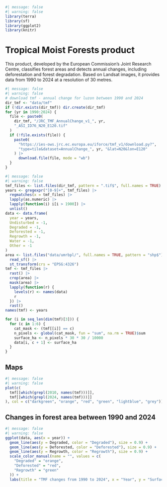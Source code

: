 ```r
#| message: false
#| warning: false
library(terra)
library(sf)
library(ggplot2)
library(knitr)
```

# Tropical Moist Forests product {.unnumbered}

This product, developed by the European Commission’s Joint Research Centre, classifies forest areas and detects annual changes, including deforestation and forest degradation. Based on Landsat images, it provides data from 1990 to 2024 at a resolution of 30 metres.

```r
#| message: false
#| warning: false
# download tmf - annual change for luzon between 1990 and 2024
dir_tmf <- "data/tmf"
if (!dir.exists(dir_tmf)) dir.create(dir_tmf)
for (yr in 1990:2024) {
  file <- paste0(
    dir_tmf, "/JRC_TMF_AnnualChange_v1_", yr,
    "_ASI_ID76_N20_E120.tif"
  )
  if (!file.exists(file)) {
    paste0(
      "https://ies-ows.jrc.ec.europa.eu/iforce/tmf_v1/download.py?",
      "type=tile&dataset=AnnualChange_", yr, "&lat=N20&lon=E120"
    ) |>
      download.file(file, mode = "wb")
  }
}
```

```r
#| message: false
#| warning: false
tmf_files <- list.files(dir_tmf, pattern = ".tif$", full.names = TRUE)
years <- gregexpr("[0-9]+", tmf_files) |>
  regmatches(x = tmf_files) |>
  lapply(as.numeric) |>
  lapply(function(i) i[i > 1900]) |>
  unlist()
data <- data.frame(
  year = years,
  Undisturbed = -1,
  Degraded = -1,
  Deforested = -1,
  Regrowth = -1,
  Water = -1,
  Other = -1
)
area <- list.files("data/umrbpl/", full.names = TRUE, pattern = "shp$") |>
  read_sf() |>
  st_transform(crs = "EPSG:4326")
tmf <- tmf_files |>
  rast() |>
  crop(area) |>
  mask(area) |>
  lapply(function(r) {
    levels(r) <- names(data)
    r
  }) |>
  rast()
names(tmf) <- years

for (i in seq_len(dim(tmf)[3])) {
  for (c in 1:6) {
    cat_mask <- (tmf[[i]] == c)
    n_pixels <- global(cat_mask, fun = "sum", na.rm = TRUE)$sum
    surface_ha <- n_pixels * 30 * 30 / 10000
    data[i, c + 1] <- surface_ha
  }
}
```

## Maps 

```r
#| message: false
#| warning: false
plot(c(
  tmf[[which(grepl(2010, names(tmf)))]],
  tmf[[which(grepl(2024, names(tmf)))]]
), col = c("darkgreen", "orange", "red", "green", "lightblue", "grey"))
```

## Changes in forest area between 1990 and 2024

```r
#| message: false
#| warning: false
ggplot(data, aes(x = year)) +
  geom_line(aes(y = Degraded, color = "Degraded"), size = 0.9) +
  geom_line(aes(y = Deforested, color = "Deforested"), size = 0.9) +
  geom_line(aes(y = Regrowth, color = "Regrowth"), size = 0.9) +
  scale_color_manual(name = "", values = c(
    "Degraded" = "orange",
    "Deforested" = "red",
    "Regrowth" = "green"
  )) +
  labs(title = "TMF changes from 1990 to 2024", x = "Year", y = "Surface (Ha)")
```

